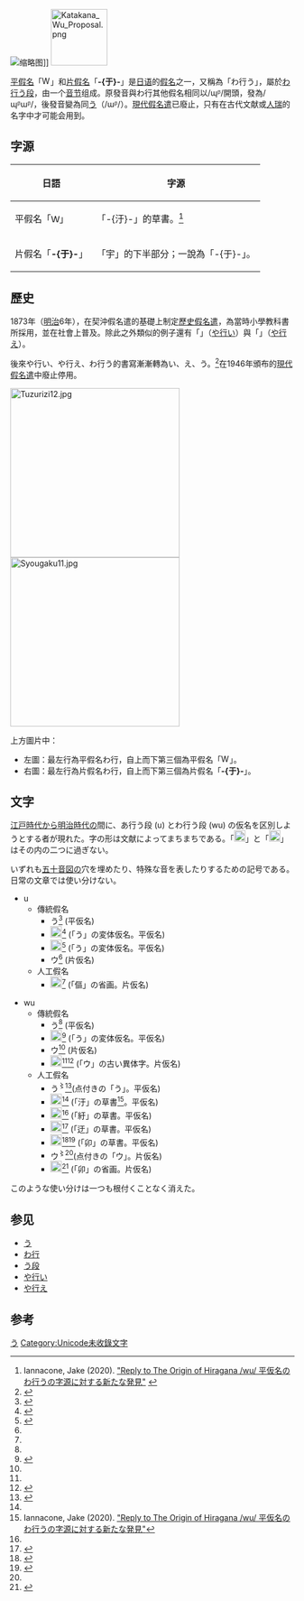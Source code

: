 {{refimprove|time=2015-05-06}}
{{Correct title|[[File:Wa-wu.jpg|13px]]|reason=技術}}
{{日语五十音}}
[[Image:Wa-wu.jpg|缩略图]]]]
[[File:Katakana_Wu_Proposal.png|100px]]

[[平假名|平假名]]「[[Image:Wa-wu.jpg|15px]]」和[[片假名|片假名]]「<span lang="jp">'''-{于}-'''</span>」是[[日语|日语]]的[[日語假名|假名]]之一，又稱為「わ行う」，屬於<span lang="ja">[[わ行|わ行]][[う段|う段]]</span>，由一个[[音节|音节]]组成。原發音與わ行其他假名相同以/ɰᵝ/開頭，發為/ɰᵝɯᵝ/，後發音變為同[[う|う]]（/ɯᵝ/）。[[現代假名遣|現代假名遣]]已廢止，只有在古代文献或[[人瑞|人瑞]]的名字中才可能会用到。

== 字源 ==
{| class="wikitable"
|-
! 日語 !! 字源
|-
| 平假名「[[Image:Wa-wu.jpg|15px]]」 || 「-{汙}-」的草書。<ref name="hirakanagenji">Iannacone, Jake (2020). [https://kobunworld.blog.fc2.com/blog-entry-5.html "Reply to The Origin of Hiragana /wu/ 平仮名のわ行うの字源に対する新たな発見"] {{Wayback|url=https://kobunworld.blog.fc2.com/blog-entry-5.html |date=20211127153833 }}</ref>
|-
| 片假名「<span lang="jp">'''-{于}-'''</span>」|| 「宇」的下半部分；一說為「-{于}-」。
|}

== 歷史 ==
1873年（[[明治|明治]]6年），在契沖假名遣的基礎上制定[[歷史假名遣|歷史假名遣]]，為當時小學教科書所採用，並在社會上普及。除此之外類似的例子還有「{{變體假名字體|[[𛀆|𛀆]]}}」（[[や行い|や行い]]）與「{{變體假名字體|[[𛀁|𛀁]]}}」（[[や行え|や行え]]）。

後來や行い、や行え、わ行う的書寫漸漸轉為い、え、う。<ref>{{Cite web |url=http://kindai.ndl.go.jp/info:ndljp/pid/987633 |title=近代デジタルライブラリー - かなづかひ教科書 |accessdate=2015-05-06 |archive-date=2014-10-25 |archive-url=https://web.archive.org/web/20141025140142/http://kindai.ndl.go.jp/info:ndljp/pid/987633 |dead-url=no }}</ref>在1946年頒布的[[現代假名遣|現代假名遣]]中廢止停用。

[[File:Tuzurizi12.jpg|300px]]
[[File:Syougaku11.jpg|300px]]

上方圖片中：
* 左圖：最左行為平假名わ行，自上而下第三個為平假名「[[Image:Wa-wu.jpg|15px]]」。
* 右圖：最左行為片假名わ行，自上而下第三個為片假名「<span lang="jp">'''-{于}-'''</span>」。

== 文字 ==
[[江戸時代|江戸時代]]から[[明治時代|明治時代]]の間に、あ行う段 (u) とわ行う段 (wu) の仮名を区別しようとする者が現れた。字の形は文献によってまちまちである。「[[File:Hiragana_WU_2.png|20px]]」と「[[File:Katakana_Wu_Proposal.png|20px]]」はその内の二つに過ぎない。

いずれも[[五十音図|五十音図]]の穴を埋めたり、特殊な音を表したりするための記号である。日常の文章では使い分けない。

*u
**傳統假名
***う<ref name="#1">{{Cite web |url=https://nierlib.nier.go.jp/lib/database/KINDAI/EG00001141/ |title=綴字篇 |access-date=2021-07-11 |archive-date=2021-07-11 |archive-url=https://web.archive.org/web/20210711064834/https://nierlib.nier.go.jp/lib/database/KINDAI/EG00001141/ |dead-url=no }}</ref> (平仮名)
***[[File:TRON_9-832A_gw.svg|20px]]<ref name="kanazukai">{{cite book|和書|url={{NDLDC|862200/14}}|author=村山自彊|author2=中島幹事|title=仮名遣|year=1891|publisher=開新堂|page=19}}</ref> (「う」の変体仮名。平仮名)
***[[File:Hentaigana_letter_U-4.svg|20px]]<ref name="#2">{{Cite web |url=https://dl.ndl.go.jp/info:ndljp/pid/993449/16 |title=音韻啓蒙 : 2巻. 上巻 |access-date=2021-07-11 |archive-date=2021-09-26 |archive-url=https://web.archive.org/web/20210926171129/https://dl.ndl.go.jp/info:ndljp/pid/993449/16 |dead-url=no }}</ref> (「う」の変体仮名。平仮名)
***ウ<ref name="#1"/> (片仮名)
**人工假名
***[[File:Katakana_U_3.png|20px]]<ref name="#2"/> (「傴」の省画。片仮名)

*wu
**傳統假名
***う<ref name="#2"/> (平仮名)
***[[File:TRON_9-832A_gw.svg|20px]]<ref>{{Cite web |url=https://dl.ndl.go.jp/info:ndljp/pid/1870622/12 |title=日本新文典 |access-date=2021-07-11 |archive-date=2021-06-27 |archive-url=https://web.archive.org/web/20210627081137/https://dl.ndl.go.jp/info:ndljp/pid/1870622/12 |dead-url=no }}</ref> (「う」の変体仮名。平仮名)
***ウ<ref name="#2"/> (片仮名)
***[[File:Katakana_Wu_Proposal.png|20px]]<ref name="#1"/><ref name="katakanagenji">{{cite book|和書|url={{NDLDC|862191/4}}|author=有賀長隣|title=片仮名元字|page=4}}</ref> (「ウ」の古い異体字。片仮名)
**人工假名
***う<sup>〻</sup><ref name="#3">{{Cite web |url=https://dl.ndl.go.jp/info:ndljp/pid/863888/8 |title=小学日本文典入門. 巻之1 |access-date=2021-07-11 |archive-date=2021-09-26 |archive-url=https://web.archive.org/web/20210926164623/https://dl.ndl.go.jp/info:ndljp/pid/863888/8 |dead-url=no }}</ref>(点付きの「う」。平仮名)
***[[File:Hiragana_WU_2.png|20px]]<ref name="#1"/> (「汙」の草書<ref name="hirakanagenji">Iannacone, Jake (2020). [https://kobunworld.blog.fc2.com/blog-entry-5.html "Reply to The Origin of Hiragana /wu/ 平仮名のわ行うの字源に対する新たな発見"]</ref>。平仮名)
***[[File:紆_kana.svg|20px]]<ref name="#1"/> (「紆」の草書。平仮名)
***[[File:Hiragana_Wu_3.png|20px]]<ref>{{Cite web |url=https://dl.ndl.go.jp/info:ndljp/pid/862259/7 |title=国語仮字つかい |access-date=2021-07-11 |archive-date=2021-07-09 |archive-url=https://web.archive.org/web/20210709185408/https://dl.ndl.go.jp/info:ndljp/pid/862259/7 |dead-url=no }}</ref> (「迂」の草書。平仮名)
***[[File:Hiragana_Wu_4.png|20px]]<ref>{{Cite web |url=https://dl.ndl.go.jp/info:ndljp/pid/862883/11 |title=語学捷径. 上 |access-date=2021-07-11 |archive-date=2021-07-09 |archive-url=https://web.archive.org/web/20210709184923/https://dl.ndl.go.jp/info:ndljp/pid/862883/11 |dead-url=no }}</ref><ref>{{Cite web |url=https://dl.ndl.go.jp/info:ndljp/pid/992989/27 |title=辞礎 |access-date=2021-07-11 |archive-date=2021-06-29 |archive-url=https://web.archive.org/web/20210629125735/https://dl.ndl.go.jp/info:ndljp/pid/992989/27 |dead-url=no }}</ref> (「卯」の草書。平仮名)
***ウ<sup>〻</sup><ref name="#3"/>(点付きの「ウ」。片仮名)
***[[File:Katakana_Wu_2.png|20px]]<ref>{{Cite web |url=https://dl.ndl.go.jp/info:ndljp/pid/862883/14 |title=語学捷径. 上 |access-date=2021-07-11 |archive-date=2021-09-25 |archive-url=https://web.archive.org/web/20210925155150/https://dl.ndl.go.jp/info:ndljp/pid/862883/14 |dead-url=no }}</ref> (「卯」の省画。片仮名)

このような使い分けは一つも根付くことなく消えた。

== 参见 ==
* [[う|う]]
* [[わ行|わ行]]
* [[う段|う段]]
* [[や行い|や行い]]
* [[や行え|や行え]]

== 参考 ==
{{Reflist|2}}

[[Category:日语假名|う]]
[[Category:Unicode未收錄文字|Category:Unicode未收錄文字]]